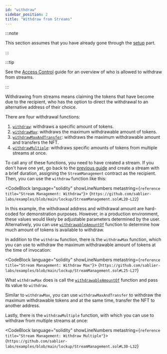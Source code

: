 ```yaml
---
id: "withdraw"
sidebar_position: 2
title: "Withdraw from Streams"
---
```



:::note

This section assumes that you have already gone through the [setup](/guides/lockup/examples/stream-management/setup)
part.

:::

:::tip

See the [Access Control](/reference/lockup/access-control) guide for an overview of who is allowed to withdraw from
streams.

:::

Withdrawing from streams means claiming the tokens that have become due to the recipient, who has the option to direct
the withdrawal to an alternative address of their choice.

There are four withdrawal functions:

1. [`withdraw`](/reference/lockup/contracts/abstracts/abstract.SablierLockupBase#withdraw): withdraws a specific amount
   of tokens.
2. [`withdrawMax`](/reference/lockup/contracts/abstracts/abstract.SablierLockupBase#withdrawmax): withdraws the maximum
   withdrawable amount of tokens.
3. [`withdrawMaxAndTransfer`](/reference/lockup/contracts/abstracts/abstract.SablierLockupBase#withdrawmaxandtransfer):
   withdraws the maximum withdrawable amount and transfers the NFT.
4. [`withdrawMultiple`](/reference/lockup/contracts/abstracts/abstract.SablierLockupBase#withdrawmultiple): withdraws
   specific amounts of tokens from multiple streams at once.

To call any of these functions, you need to have created a stream. If you don't have one yet, go back to the
[previous guide](/guides/lockup/examples/create-stream/lockup-linear) and create a stream with a brief duration,
assigning the `StreamManagement` contract as the recipient. Then, you can use the `withdraw` function like this:

<CodeBlock language="solidity" showLineNumbers metastring={`reference title="Stream Management: Withdraw"`}>
  {`https://github.com/sablier-labs/examples/blob/main/lockup/StreamManagement.sol#L20-L22`}
</CodeBlock>

In this example, the withdrawal address and withdrawal amount are hard-coded for demonstration purposes. However, in a
production environment, these values would likely be adjustable parameters determined by the user. Alternatively, you
can use [`withdrawableAmountOf`](/reference/lockup/contracts/abstracts/abstract.SablierLockupBase#withdrawableamountof)
function to determine how much amount of tokens is available to withdraw.

In addition to the `withdraw` function, there is the `withdrawMax` function, which you can use to withdraw the maximum
withdrawable amount of tokens at the time of invocation:

<CodeBlock language="solidity" showLineNumbers metastring={`reference title="Stream Management: Withdraw Max"`}>
  {`https://github.com/sablier-labs/examples/blob/main/lockup/StreamManagement.sol#L25-L27`}
</CodeBlock>

What `withdrawMax` does is call the
[`withdrawableAmountOf`](/reference/lockup/contracts/abstracts/abstract.SablierLockupBase#withdrawableamountof) function
and pass its value to `withdraw`.

Similar to `withdrawMax`, you can use `withdrawMaxAndTransfer` to withdraw the maximum withdrawable tokens and at the
same time, transfer the NFT to another address.

Lastly, there is the `withdrawMultiple` function, with which you can use to withdraw from multiple streams at once:

<CodeBlock language="solidity" showLineNumbers metastring={`reference title="Stream Management: Withdraw Multiple"`}>
  {`https://github.com/sablier-labs/examples/blob/main/lockup/StreamManagement.sol#L30-L32`}
</CodeBlock>
